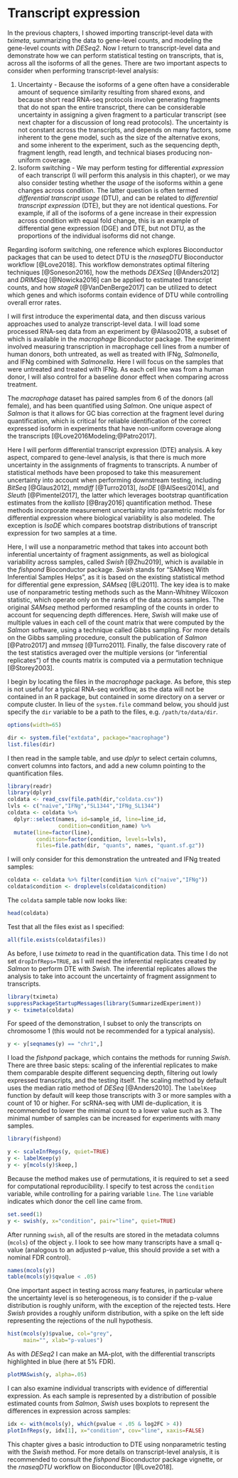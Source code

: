 # Transcript expression {#transcripts}

In the previous chapters, I showed importing transcript-level data
with *tximeta*, summarizing the data to gene-level counts, and 
modeling the gene-level counts with *DESeq2*. Now I return to
transcript-level data and demonstrate how we can perform statistical
testing on transcripts, that is, across all the isoforms of all the
genes. There are two important aspects to consider when performing
transcript-level analysis:

1. Uncertainty - Because the isoforms of a gene often have a
   considerable amount of sequence similarity resulting from shared
   exons, and because short read RNA-seq protocols involve generating 
   fragments that do not span the entire transcript, there can be 
   considerable uncertainty in assigning a given fragment to a particular
   transcript (see next chapter for a discussion of long read protocols).
   The uncertainty is not constant across the transcripts,
   and depends on many factors, some inherent to the gene model, such
   as the size of the alternative exons, and some inherent to the
   experiment, such as the sequencing depth, fragment length, read
   length, and technical biases producing non-uniform coverage.
2. Isoform switching - We may perform testing for differential
   *expression* of each transcript (I will perform this analysis in
   this chapter), or we may also consider testing whether the *usage* of
   the isoforms within a gene changes across condition. The latter
   question is often termed *differential transcript usage* (DTU), and
   can be related to *differential transcript expression* (DTE), but
   they are not identical questions. For example, if all of the
   isoforms of a gene increase in their expression across condition
   with equal fold change, this is an example of differential gene
   expression (DGE) and DTE, but not DTU, as the proportions of the
   individual isoforms did not change.

Regarding isoform switching, one reference which explores Bioconductor
packages that can be used to detect DTU is the *rnaseqDTU*
Bioconductor workflow [@Love2018]. This workflow
demonstrates optimal filtering techniques [@Soneson2016], how the
methods *DEXSeq* [@Anders2012] and *DRIMSeq* [@Nowicka2016] can be 
applied to estimated transcript counts, and how *stageR* 
[@VanDenBerge2017] can be utilized to detect which genes and which 
isoforms contain evidence of DTU while controlling overall error rates.

I will first introduce the experimental data, and then discuss various
approaches used to analyze transcript-level data. I will load some
processed RNA-seq data from an experiment by @Alasoo2018, a subset of
which is available in the *macrophage* Biconductor package. The
experiment involved measuring transcription in macrophage cell lines
from a number of human donors, both untreated, as well as treated with 
IFNg, *Salmonella*, and IFNg combined with *Salmonella*. Here I will
focus on the samples that were untreated and treated with IFNg. As
each cell line was from a human donor, I will also control
for a baseline donor effect when comparing across treatment.

The *macrophage* dataset has paired samples from 6 of the donors (all
female), and has been quantified using *Salmon*. One unique aspect of
*Salmon* is that it allows for GC bias correction at the fragment
level during quantification, which is critical for reliable
identification of the correct expressed isoform in experiments that
have non-uniform coverage along the transcripts
[@Love2016Modeling;@Patro2017].

Here I will perform differential transcript expression (DTE)
analysis. A key aspect, compared to gene-level analysis, is that there
is much more uncertainty in the assignments of fragments to
transcripts. A number of statistical methods have been proposed to
take this measurement uncertainty into account when performing
downstream testing, including *BitSeq* [@Glaus2012], *mmdiff*
[@Turro2013], *IsoDE* [@AlSeesi2014], and *Sleuth* [@Pimentel2017],
the latter which leverages bootstrap quantification estimates from the
*kallisto* [@Bray2016] quantification method. These methods
incorporate measurement uncertainty into parametric models for
differential expression where biological variability is also modeled.
The exception is *IsoDE* which compares bootstrap distributions of
transcript expression for two samples at a time.

Here, I will use a nonparametric method that takes into account both
inferential uncertainty of fragment assignments, as well as biological
variability across samples, called *Swish* [@Zhu2019], which is
available in the *fishpond* Bioconductor package. *Swish* stands for
"SAMseq With Inferential Samples Helps", as it is based on the
existing statistical method for differential gene expression, *SAMseq*
[@Li2011]. The key idea is to make use of nonparametric testing
methods such as the Mann-Whitney Wilcoxon statistic, which operate
only on the ranks of the data across samples. The original *SAMseq*
method performed resampling of the counts in order to account for
sequencing depth differences. Here, *Swish* will make use of multiple
values in each cell of the count matrix that were computed by the
*Salmon* software, using a technique called Gibbs sampling. For more
details on the Gibbs sampling procedure, consult the publication of
*Salmon* [@Patro2017] and *mmseq* [@Turro2011]. Finally, the false
discovery rate of the test statistics averaged over the multiple
versions (or "inferential replicates") of the counts matrix is 
computed via a permutation technique [@Storey2003].

I begin by locating the files in the *macrophage* package. As before,
this step is not useful for a typical RNA-seq workflow, as the data
will not be contained in an R package, but contained in some directory
on a server or compute cluster. In lieu of the `system.file` command
below, you should just specify the `dir` variable to be a path to the
files, e.g. `/path/to/data/dir`.

```r
options(width=65)
```

```r
dir <- system.file("extdata", package="macrophage")
list.files(dir)
```

I then read in the sample table, and use *dplyr* to select certain
columns, convert columns into factors, and add a new column pointing
to the quantification files.

```r
library(readr)
library(dplyr)
coldata <- read_csv(file.path(dir,"coldata.csv"))
lvls <- c("naive","IFNg","SL1344","IFNg_SL1344")
coldata <- coldata %>% 
  dplyr::select(names, id=sample_id, line=line_id, 
                condition=condition_name) %>%
  mutate(line=factor(line),
         condition=factor(condition, levels=lvls),
         files=file.path(dir, "quants", names, "quant.sf.gz"))
```

I will only consider for this demonstration the untreated and IFNg
treated samples:

```r
coldata <- coldata %>% filter(condition %in% c("naive","IFNg"))
coldata$condition <- droplevels(coldata$condition)
```

The `coldata` sample table now looks like:

```r
head(coldata)
```

Test that all the files exist as I specified:

```r
all(file.exists(coldata$files))
```

As before, I use *tximeta* to read in the quantification data. This
time I do not set `dropInfReps=TRUE`, as I will need the inferential
replicates created by *Salmon* to perform DTE with *Swish*. The
inferential replicates allows the analysis to take into account the
uncertainty of fragment assignment to transcripts.

```r
library(tximeta)
suppressPackageStartupMessages(library(SummarizedExperiment))
y <- tximeta(coldata)
```

For speed of the demonstration, I subset to only the transcripts on
chromosome 1 (this would not be recommended for a typical analysis). 

```r
y <- y[seqnames(y) == "chr1",]
```

I load the *fishpond* package, which contains the methods for running
*Swish*. There are three basic steps: scaling of the inferential
replicates to make them comparable despite different sequencing depth,
filtering out lowly expressed transcripts, and the testing itself. The
scaling method by default uses the median ratio method of *DESeq*
[@Anders2010]. The `labelKeep` function by default will keep those
transcripts with 3 or more samples with a count of 10 or higher. For
scRNA-seq with UMI de-duplication, it is recommended to lower the
minimal count to a lower value such as 3. The minimal number of
samples can be increased for experiments with many samples.

```r
library(fishpond)
```

```r
y <- scaleInfReps(y, quiet=TRUE)
y <- labelKeep(y)
y <- y[mcols(y)$keep,]
```

Because the method makes use of permutations, it is required to set a
seed for computational reproducibility. I specify to test across the
`condition` variable, while controlling for a pairing variable
`line`. The `line` variable indicates which donor the cell line came
from.

```r
set.seed(1)
y <- swish(y, x="condition", pair="line", quiet=TRUE)
```

After running `swish`, all of the results are stored in the metadata
columns (`mcols`) of the object `y`. I look to see how many
transcripts have a small q-value (analogous to an adjusted p-value,
this should provide a set with a nominal FDR control).

```r
names(mcols(y))
table(mcols(y)$qvalue < .05)
```

One important aspect in testing across many features, in particular
where the uncertainty level is so heterogeneous, is to consider if the
p-value distribution is roughly uniform, with the exception of the
rejected tests. Here *Swish* provides a roughly uniform distribution,
with a spike on the left side representing the rejections of the null
hypothesis.

```r
hist(mcols(y)$pvalue, col="grey",
     main="", xlab="p-values")
```

As with *DESeq2* I can make an MA-plot, with the differential
transcripts highlighted in blue (here at 5% FDR).

```r
plotMASwish(y, alpha=.05)
```

I can also examine individual transcripts with evidence of
differential expression. As each sample is represented by a
distribution of possible estimated counts from *Salmon*, *Swish* uses 
boxplots to represent the differences in expression across samples:

```r
idx <- with(mcols(y), which(pvalue < .05 & log2FC > 4))
plotInfReps(y, idx[1], x="condition", cov="line", xaxis=FALSE)
```

This chapter gives a basic introduction to DTE using nonparametric
testing with the *Swish* method. For more details on transcript-level
analysis, it is recommended to consult the *fishpond* Bioconductor
package vignette, or the *rnaseqDTU* workflow on Bioconductor
[@Love2018]. 
